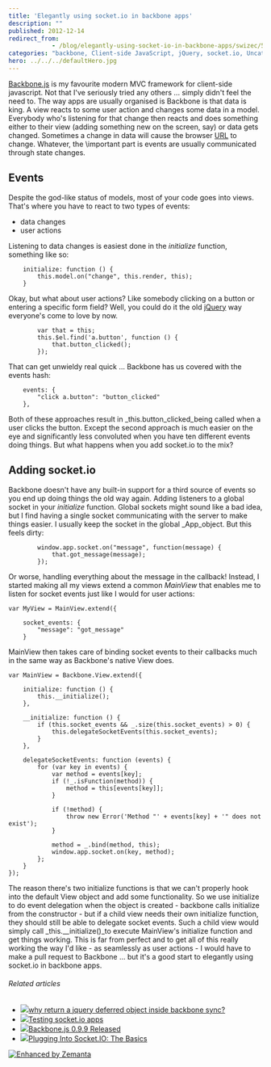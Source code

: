 ```yaml
---
title: 'Elegantly using socket.io in backbone apps'
description: ""
published: 2012-12-14
redirect_from: 
            - /blog/elegantly-using-socket-io-in-backbone-apps/swizec/5712
categories: "backbone, Client-side JavaScript, jQuery, socket.io, Uncategorized"
hero: ../../../defaultHero.jpg
---
```

[Backbone.js](http://backbonejs.org/) is my favourite modern MVC framework for client-side javascript. Not that I&#x27;ve seriously tried any others ... simply didn&#x27;t feel the need to. The way apps are usually organised is Backbone is that data is king. A view reacts to some user action and changes some data in a model. Everybody who&#x27;s listening for that change then reacts and does something either to their view (adding something new on the screen, say) or data gets changed. Sometimes a change in data will cause the browser [URL](http://en.wikipedia.org/wiki/Uniform_Resource_Locator "Uniform Resource Locator") to change. Whatever, the \\important part is events are usually communicated through state changes.

## Events

Despite the god-like status of models, most of your code goes into views. That&#x27;s where you have to react to two types of events:

- data changes
- user actions

Listening to data changes is easiest done in the _initialize_ function, something like so:

```
    initialize: function () {
        this.model.on("change", this.render, this);
    }
```

Okay, but what about user actions? Like somebody clicking on a button or entering a specific form field? Well, you could do it the old [jQuery](http://jquery.com/ "JQuery") way everyone&#x27;s come to love by now.

```
        var that = this;
        this.$el.find('a.button', function () {
            that.button_clicked();
        });
```

That can get unwieldy real quick ... Backbone has us covered with the events hash:

```
    events: {
        "click a.button": "button_clicked"
    },
```

Both of these approaches result in _this.button_clicked_being called when a user clicks the button. Except the second approach is much easier on the eye and significantly less convoluted when you have ten different events doing things. But what happens when you add socket.io to the mix?

## Adding socket.io

Backbone doesn&#x27;t have any built-in support for a third source of events so you end up doing things the old way again. Adding listeners to a global socket in your _initialize_ function. Global sockets might sound like a bad idea, but I find having a single socket communicating with the server to make things easier. I usually keep the socket in the global _App_object. But this feels dirty:

```
        window.app.socket.on("message", function(message) {
            that.got_message(message);
        });
```

Or worse, handling everything about the message in the callback! Instead, I started making all my views extend a common _MainView_ that enables me to listen for socket events just like I would for user actions:

```
var MyView = MainView.extend({

    socket_events: {
        "message": "got_message"
    }
```

MainView then takes care of binding socket events to their callbacks much in the same way as Backbone&#x27;s native View does.

```
var MainView = Backbone.View.extend({

    initialize: function () {
        this.__initialize();
    },

    __initialize: function () {
        if (this.socket_events && _.size(this.socket_events) > 0) {
            this.delegateSocketEvents(this.socket_events);
        }
    },

    delegateSocketEvents: function (events) {
        for (var key in events) {
            var method = events[key];
            if (!_.isFunction(method)) {
                method = this[events[key]];
            }

            if (!method) {
                throw new Error('Method "' + events[key] + '" does not exist');
            }

            method = _.bind(method, this);
            window.app.socket.on(key, method);
        };
    }
});
```

The reason there&#x27;s two initialize functions is that we can&#x27;t properly hook into the default View object and add some functionality. So we use initialize to do event delegation when the object is created - backbone calls initialize from the constructor - but if a child view needs their own initialize function, they should still be able to delegate socket events. Such a child view would simply call _this.\_\_initialize()_to execute MainView&#x27;s initialize function and get things working. This is far from perfect and to get all of this really working the way I&#x27;d like - as seamlessly as user actions - I would have to make a pull request to Backbone ... but it&#x27;s a good start to elegantly using socket.io in backbone apps.

###### Related articles

- [![](http://i.zemanta.com/noimg_50_80_80.jpg)](http://stackoverflow.com/questions/13391944/why-return-a-jquery-deferred-object-inside-backbone-sync)[why return a jquery deferred object inside backbone sync?](http://stackoverflow.com/questions/13391944/why-return-a-jquery-deferred-object-inside-backbone-sync)
- [![](http://i.zemanta.com/129148469_80_80.jpg)](http://swizec.com/blog/testing-socket-io-apps/swizec/5625)[Testing socket.io apps](http://swizec.com/blog/testing-socket-io-apps/swizec/5625)
- [![](http://i.zemanta.com/noimg_103_80_80.jpg)](http://backbonejs.org/?0-9-9)[Backbone.js 0.9.9 Released](http://backbonejs.org/?0-9-9)
- [![](http://i.zemanta.com/125930383_80_80.jpg)](http://www.joezimjs.com/javascript/plugging-into-socket-io-the-basics/)[Plugging Into Socket.IO: The Basics](http://www.joezimjs.com/javascript/plugging-into-socket-io-the-basics/)

[![Enhanced by Zemanta](http://img.zemanta.com/zemified_e.png?x-id=229aee28-470c-4b3b-b2bd-040326134ed5)](http://www.zemanta.com/?px "Enhanced by Zemanta")